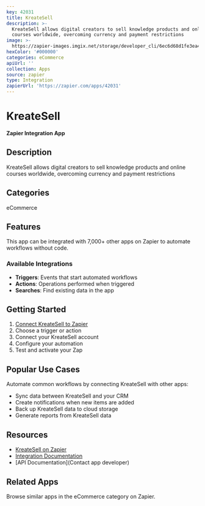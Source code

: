 ```yaml
---
key: 42031
title: KreateSell
description: >-
  KreateSell allows digital creators to sell knowledge products and online
  courses worldwide, overcoming currency and payment restrictions
image: >-
  https://zapier-images.imgix.net/storage/developer_cli/6ec6d68d1fe3ea43379edde6447b6272.png?auto=format%2Ccompress&ixlib=python-3.0.0&q=50
hexColor: '#000000'
categories: eCommerce
apiUrl: ''
collection: Apps
source: zapier
type: Integration
zapierUrl: 'https://zapier.com/apps/42031'
---
```

# KreateSell

**Zapier Integration App**

## Description

KreateSell allows digital creators to sell knowledge products and online courses worldwide, overcoming currency and payment restrictions

## Categories

eCommerce

## Features

This app can be integrated with 7,000+ other apps on Zapier to automate workflows without code.

### Available Integrations

- **Triggers**: Events that start automated workflows
- **Actions**: Operations performed when triggered
- **Searches**: Find existing data in the app

## Getting Started

1. [Connect KreateSell to Zapier](https://zapier.com/apps/42031)
2. Choose a trigger or action
3. Connect your KreateSell account
4. Configure your automation
5. Test and activate your Zap

## Popular Use Cases

Automate common workflows by connecting KreateSell with other apps:

- Sync data between KreateSell and your CRM
- Create notifications when new items are added
- Back up KreateSell data to cloud storage
- Generate reports from KreateSell data

## Resources

- [KreateSell on Zapier](https://zapier.com/apps/42031)
- [Integration Documentation](https://zapier.com/apps/42031/integrations)
- [API Documentation](Contact app developer)

## Related Apps

Browse similar apps in the eCommerce category on Zapier.
